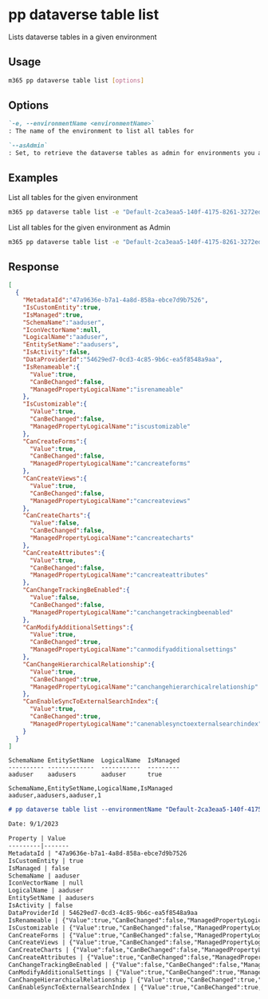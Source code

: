 
# pp dataverse table list

Lists dataverse tables in a given environment

## Usage

```sh
m365 pp dataverse table list [options]
```

## Options

```md definition-list
`-e, --environmentName <environmentName>`
: The name of the environment to list all tables for

`--asAdmin`
: Set, to retrieve the dataverse tables as admin for environments you are not a member of.
```

<Global />

## Examples

List all tables for the given environment

```sh
m365 pp dataverse table list -e "Default-2ca3eaa5-140f-4175-8261-3272edf9f339"
```

List all tables for the given environment as Admin

```sh
m365 pp dataverse table list -e "Default-2ca3eaa5-140f-4175-8261-3272edf9f339" --asAdmin
```

## Response

<Tabs>
  <TabItem value="JSON">

  ```json
  [
    {
      "MetadataId":"47a9636e-b7a1-4a8d-858a-ebce7d9b7526",
      "IsCustomEntity":true,
      "IsManaged":true,
      "SchemaName":"aaduser",
      "IconVectorName":null,
      "LogicalName":"aaduser",
      "EntitySetName":"aadusers",
      "IsActivity":false,
      "DataProviderId":"54629ed7-0cd3-4c85-9b6c-ea5f8548a9aa",
      "IsRenameable":{
        "Value":true,
        "CanBeChanged":false,
        "ManagedPropertyLogicalName":"isrenameable"
      },
      "IsCustomizable":{
        "Value":true,
        "CanBeChanged":false,
        "ManagedPropertyLogicalName":"iscustomizable"
      },
      "CanCreateForms":{
        "Value":true,
        "CanBeChanged":false,
        "ManagedPropertyLogicalName":"cancreateforms"
      },
      "CanCreateViews":{
        "Value":true,
        "CanBeChanged":false,
        "ManagedPropertyLogicalName":"cancreateviews"
      },
      "CanCreateCharts":{
        "Value":false,
        "CanBeChanged":false,
        "ManagedPropertyLogicalName":"cancreatecharts"
      },
      "CanCreateAttributes":{
        "Value":true,
        "CanBeChanged":false,
        "ManagedPropertyLogicalName":"cancreateattributes"
      },
      "CanChangeTrackingBeEnabled":{
        "Value":false,
        "CanBeChanged":false,
        "ManagedPropertyLogicalName":"canchangetrackingbeenabled"
      },
      "CanModifyAdditionalSettings":{
        "Value":true,
        "CanBeChanged":true,
        "ManagedPropertyLogicalName":"canmodifyadditionalsettings"
      },
      "CanChangeHierarchicalRelationship":{
        "Value":true,
        "CanBeChanged":true,
        "ManagedPropertyLogicalName":"canchangehierarchicalrelationship"
      },
      "CanEnableSyncToExternalSearchIndex":{
        "Value":true,
        "CanBeChanged":true,
        "ManagedPropertyLogicalName":"canenablesynctoexternalsearchindex"
      }
    }
  ]
  ```

  </TabItem>
  <TabItem value="Text">

  ```text
  SchemaName EntitySetName  LogicalName  IsManaged
  ---------- -------------  -----------  ---------
  aaduser    aadusers       aaduser      true
  ```

  </TabItem>
  <TabItem value="CSV">

  ```csv
  SchemaName,EntitySetName,LogicalName,IsManaged
  aaduser,aadusers,aaduser,1
  ```

  </TabItem>
  <TabItem value="Markdown">

  ```md
  # pp dataverse table list --environmentName "Default-2ca3eaa5-140f-4175-8261-3272edf9f339"

  Date: 9/1/2023

  Property | Value
  ---------|-------
  MetadataId | "47a9636e-b7a1-4a8d-858a-ebce7d9b7526
  IsCustomEntity | true
  IsManaged | false
  SchemaName | aaduser
  IconVectorName | null
  LogicalName | aaduser
  EntitySetName | aadusers
  IsActivity | false
  DataProviderId | 54629ed7-0cd3-4c85-9b6c-ea5f8548a9aa
  IsRenameable | {"Value":true,"CanBeChanged":false,"ManagedPropertyLogicalName":"isrenameable"}
  IsCustomizable | {"Value":true,"CanBeChanged":false,"ManagedPropertyLogicalName":"iscustomizable"}
  CanCreateForms | {"Value":true,"CanBeChanged":false,"ManagedPropertyLogicalName":"cancreateforms"}
  CanCreateViews | {"Value":true,"CanBeChanged":false,"ManagedPropertyLogicalName":"cancreateviews"}
  CanCreateCharts | {"Value":false,"CanBeChanged":false,"ManagedPropertyLogicalName":"cancreatecharts"}
  CanCreateAttributes | {"Value":true,"CanBeChanged":false,"ManagedPropertyLogicalName":"cancreateattributes"}
  CanChangeTrackingBeEnabled | {"Value":false,"CanBeChanged":false,"ManagedPropertyLogicalName":"canchangetrackingbeenabled"}
  CanModifyAdditionalSettings | {"Value":true,"CanBeChanged":true,"ManagedPropertyLogicalName":"canmodifyadditionalsettings"}
  CanChangeHierarchicalRelationship | {"Value":true,"CanBeChanged":true,"ManagedPropertyLogicalName":"canchangehierarchicalrelationship"}
  CanEnableSyncToExternalSearchIndex | {"Value":true,"CanBeChanged":true,"ManagedPropertyLogicalName":"canenablesynctoexternalsearchindex"}
  ```

  </TabItem>
</Tabs>

